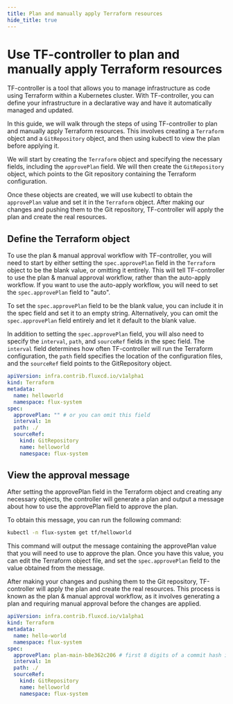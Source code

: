```yaml
---
title: Plan and manually apply Terraform resources
hide_title: true
---
```


# Use TF-controller to plan and manually apply Terraform resources

TF-controller is a tool that allows you to manage infrastructure as code
using Terraform within a Kubernetes cluster. With TF-controller, you can
define your infrastructure in a declarative way and have it automatically managed and updated.

In this guide, we will walk through the steps of using TF-controller to plan and
manually apply Terraform resources.
This involves creating a `Terraform` object and a `GitRepository` object,
and then using kubectl to view the plan before applying it.

We will start by creating the `Terraform` object and specifying the necessary fields,
including the `approvePlan` field.
We will then create the `GitRepository` object,
which points to the Git repository containing the Terraform configuration.

Once these objects are created, we will use kubectl to obtain the `approvePlan` value
and set it in the `Terraform` object. After making our changes and pushing them to the Git repository,
TF-controller will apply the plan and create the real resources.

## Define the Terraform object

To use the plan & manual approval workflow with TF-controller,
you will need to start by either setting the `spec.approvePlan` field in the `Terraform` object
to be the blank value, or omitting it entirely.
This will tell TF-controller to use the plan & manual approval workflow, rather than the auto-apply workflow.
If you want to use the auto-apply workflow, you will need to set the `spec.approvePlan` field to "auto".

To set the `spec.approvePlan` field to be the blank value,
you can include it in the spec field and set it to an empty string.
Alternatively, you can omit the `spec.approvePlan` field entirely and let it default to the blank value.

In addition to setting the `spec.approvePlan` field, you will also need to specify the `interval`, `path`,
and `sourceRef` fields in the spec field.
The `interval` field determines how often TF-controller will run the Terraform configuration,
the `path` field specifies the location of the configuration files,
and the `sourceRef` field points to the GitRepository object.

```yaml {7}
apiVersion: infra.contrib.fluxcd.io/v1alpha1
kind: Terraform
metadata:
  name: helloworld
  namespace: flux-system
spec:
  approvePlan: "" # or you can omit this field
  interval: 1m
  path: ./
  sourceRef:
    kind: GitRepository
    name: helloworld
    namespace: flux-system
```

## View the approval message

After setting the approvePlan field in the Terraform object and creating any necessary objects, the controller will generate a plan and output a message about how to use the approvePlan field to approve the plan.

To obtain this message, you can run the following command:

```bash
kubectl -n flux-system get tf/helloworld
```

This command will output the message containing the approvePlan value
that you will need to use to approve the plan.
Once you have this value, you can edit the Terraform object file, and set the `spec.approvePlan` field
to the value obtained from the message.

After making your changes and pushing them to the Git repository,
TF-controller will apply the plan and create the real resources.
This process is known as the plan & manual approval workflow,
as it involves generating a plan and requiring manual approval before the changes are applied.

```yaml {7}
apiVersion: infra.contrib.fluxcd.io/v1alpha1
kind: Terraform
metadata:
  name: hello-world
  namespace: flux-system
spec:
  approvePlan: plan-main-b8e362c206 # first 8 digits of a commit hash is enough
  interval: 1m
  path: ./
  sourceRef:
    kind: GitRepository
    name: helloworld
    namespace: flux-system
```
